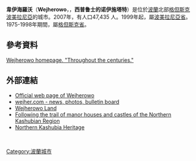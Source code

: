 {{Infobox settlement
| name = Wejherowo
| image_skyline = Wejherowo ratusz 11.jpg
| imagesize = 250px
| image_caption = 市政廳
| image_flag = POL Wejherowo flag.svg
| image_shield = POL Wejherowo COA.svg
| pushpin_map = Poland
| pushpin_label_position = bottom
| coordinates_region = PL
| subdivision_type = Country
| subdivision_name = {{POL}}
| subdivision_type1 = [[Voivodeships_of_Poland|Voivodeship]]
| subdivision_name1 = [[Pomeranian_Voivodeship|Pomeranian]]
| subdivision_type2 = [[Powiat|County]]
| subdivision_name2 = [[Wejherowo_County|Wejherowo County]]
| subdivision_type3 = [[Gmina|Gmina]]
| subdivision_name3 = Wejherowo <small>(urban gmina)</small>
| leader_title = Mayor
| leader_name = Krzysztof Hildebrandt
| established_title = Established
| established_date = 1643
| established_title3 = Town rights
| established_date3 = 1650
| elevation_min_m = 24
| elevation_max_m = 110
| area_total_km2 = 25.65
| population_as_of = 2006
| population_total = 45170
| population_density_km2 = auto
| population_metro = 130000
| timezone = [[Central_European_Time|CET]]
| utc_offset = +1
| timezone_DST = [[Central_European_Summer_Time|CEST]]
| utc_offset_DST = +2
| latd = 54
| latm = 36
| lats =
| latNS = N
| longd = 18
| longm = 15
| longs =
| longEW = E
| postal_code_type = Postal code
| postal_code = 84-200 to 84-204
| area_code = +48 58
| blank_name = [[Polish_car_number_plates|Car plates]]
| blank_info = GWE
| website = http://www.wejherowo.pl }}
 
'''韋伊海羅沃'''（'''Wejherowo'''，{{lang-de|Neustadt in Westpreußen}}，'''西普鲁士的诺伊施塔特'''）是位於[[波蘭|波蘭]]北部[[格但斯克波美拉尼亞|格但斯克波美拉尼亞]]的城市。2007年，有人口47,435 人。1999年起，屬[[波美拉尼亞省|波美拉尼亞省]]。1975-1998年期間，屬[[格但斯克省|格但斯克省]]。

== 參考資料 ==
[http://www.wejherowo.pl/new/index.php?c=en&l=mlewa&s=history&p=0 Wejherowo homepage. "Throughout the centuries."]

== 外部連結 ==
{{commons|Wejherowo}}
* [http://www.wejherowo.pl/new/index.php?c=en&l=mlewa&s=seindex&p=mprawa Official web page of Wejherowo] {{en icon}}
* [http://www.wejher.com wejher.com - news, photos, bulletin board] {{pl icon}}
* [https://web.archive.org/web/20110720173736/http://www.ziemiawejherowska.eu/ Wejherowo Land]
* [https://web.archive.org/web/20110720171141/http://www.pomeraniapalace.eu/ Following the trail of manor houses and castles of the Northern Kashubian Region]
* [https://web.archive.org/web/20111004041928/http://www.powiat.wejherowo.pl/e-urzad/DKPK/index.php Northern Kashubia Heritage]
{{coord|54|36|N|18|14|E|region:PL_type:city|display=title}}
<br />
{{Wejherowo County}}
{{Gmina Wejherowo}}

[[Category:波蘭城市|Category:波蘭城市]]